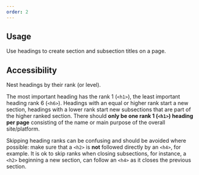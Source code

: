 ```yaml
---
order: 2
---
```


## Usage

Use headings to create section and subsection titles on a page.

## Accessibility

Nest headings by their rank (or level).

The most important heading has the rank 1 (`<h1>`), the least important heading rank 6 (`<h6>`).
Headings with an equal or higher rank start a new section, headings with a lower rank start new subsections that are part of the higher ranked section.
There should **only be one rank 1 (`<h1>`) heading per page** consisting of the name or main purpose of the overall site/platform.

Skipping heading ranks can be confusing and should be avoided where possible: make sure that a `<h2>` is **not** followed directly by an `<h4>`, for example.
It is ok to skip ranks when closing subsections, for instance, a `<h2>` beginning a new section, can follow an `<h4>` as it closes the previous section.
